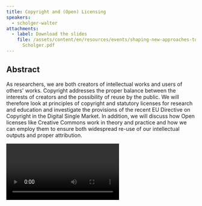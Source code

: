 ```yaml
---
title: Copyright and (Open) Licensing
speakers:
  - scholger-walter
attachments:
  - label: Download the slides
    file: /assets/content/en/resources/events/shaping-new-approaches-to-data-management-in-arts-and-humanities/sessions/4/5.1
      Scholger.pdf
---
```

## Abstract

As researchers, we are both creators of intellectual works and users of others' works. Copyright addresses the proper balance between the interests of creators and the possibility of reuse by the public. We will therefore look at principles of copyright and statutory licenses for research and education and investigate the provisions of the recent EU Directive on Copyright in the Digital Single Market. In addition, we will discuss how Open licenses like Creative Commons work in theory and practice and how we can employ them to ensure both widespread re-use of our intellectual outputs and proper attribution.

<Video provider="youtube" id="pXyJqbe7poQ">
  Walter Scholger - Copyright and (Open) licensing
</Video>
